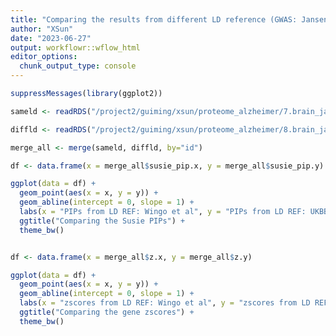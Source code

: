 ```yaml
---
title: "Comparing the results from different LD reference (GWAS: Jansen et al)"
author: "XSun"
date: "2023-06-27"
output: workflowr::wflow_html
editor_options:
  chunk_output_type: console
---
```


```r
suppressMessages(library(ggplot2))
```


```r

sameld <- readRDS("/project2/guiming/xsun/proteome_alzheimer/7.brain_jansen_fusionwgts_1000g_lasso/brain_output/brain_ctwas_gene_res.RDS")

diffld <- readRDS("/project2/guiming/xsun/proteome_alzheimer/8.brain_jansen_fusionwgts_ukbb_lasso/brain_output/brain_ctwas_gene_res.RDS")

merge_all <- merge(sameld, diffld, by="id")

df <- data.frame(x = merge_all$susie_pip.x, y = merge_all$susie_pip.y)

ggplot(data = df) +
  geom_point(aes(x = x, y = y)) +
  geom_abline(intercept = 0, slope = 1) +
  labs(x = "PIPs from LD REF: Wingo et al", y = "PIPs from LD REF: UKBB") +
  ggtitle("Comparing the Susie PIPs") +
  theme_bw()


df <- data.frame(x = merge_all$z.x, y = merge_all$z.y)

ggplot(data = df) +
  geom_point(aes(x = x, y = y)) +
  geom_abline(intercept = 0, slope = 1) +
  labs(x = "zscores from LD REF: Wingo et al", y = "zscores from LD REF: UKBB") +
  ggtitle("Comparing the gene zscores") +
  theme_bw()


```

